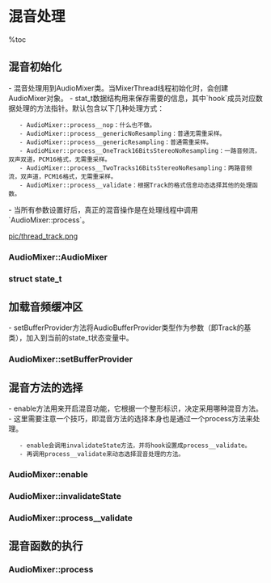 = 混音处理 =

%toc

== 混音初始化 ==
- 混音处理用到AudioMixer类。当MixerThread线程初始化时，会创建AudioMixer对象。
- stat_t数据结构用来保存需要的信息，其中`hook`成员对应数据处理的方法指针。默认包含以下几种处理方式：
    - AudioMixer::process__nop：什么也不做。
    - AudioMixer::process__genericNoResampling：普通无需重采样。
    - AudioMixer::process__genericResampling：普通需重采样。
    - AudioMixer::process__OneTrack16BitsStereoNoResampling：一路音频流，双声双道，PCM16格式，无需重采样。
    - AudioMixer::process__TwoTracks16BitsStereoNoResampling：两路音频流，双声道，PCM16格式，无需重采样。
    - AudioMixer::process__validate：根据Track的格式信息动态选择其他的处理函数。
- 当所有参数设置好后，真正的混音操作是在处理线程中调用`AudioMixer::process`。

[[pic/thread_track.png]]

=== AudioMixer::AudioMixer ===
{{{class="brush:c++"
AudioMixer::AudioMixer(size_t frameCount, uint32_t sampleRate)
    : mActiveTrack(0), mTrackNames(0), mSampleRate(sampleRate)
{
    mState.enabledTracks= 0;
    mState.needsChanged = 0;
    mState.frameCount   = frameCount;   // 该值等于音频输出对象的缓冲大小
    mState.outputTemp   = 0;
    mState.resampleTemp = 0;
    mState.hook         = process__nop; // 设置数据处理hook，初始值为无任何操作
    track_t* t = mState.tracks;         // track_t是和Track相对应的结构
    
    // 支持32路混音
    for (int i=0 ; i<32 ; i++) {
        t->needs = 0;
        t->volume[0] = UNITY_GAIN;
        t->volume[1] = UNITY_GAIN;
        t->volumeInc[0] = 0;
        t->volumeInc[1] = 0;
        t->auxLevel = 0;
        t->auxInc = 0;
        t->channelCount = 2;
        t->enabled = 0;
        t->format = 16;
        t->buffer.raw = 0;
        t->bufferProvider = 0;          // 一路Track的数据提供者
        t->hook = 0;                    // 每一个Track也有一个hook函数
        t->resampler = 0;
        t->sampleRate = mSampleRate;
        t->in = 0;
        t->mainBuffer = NULL;
        t->auxBuffer = NULL;
        t++;
    }
}
}}}

=== struct state_t ===
{{{class="brush:c++"
typedef void (*mix_t)(state_t* state);
typedef void (*hook_t)(track_t* t, int32_t* output, size_t numOutFrames, int32_t* temp, int32_t* aux);

struct state_t {
    uint32_t        enabledTracks;
    uint32_t        needsChanged;
    size_t          frameCount;
    mix_t           hook;
    int32_t         *outputTemp;
    int32_t         *resampleTemp;
    int32_t         reserved[2];
    track_t         tracks[32]; __attribute__((aligned(32)));
};
}}}

== 加载音频缓冲区 ==
- setBufferProvider方法将AudioBufferProvider类型作为参数（即Track的基类），加入到当前的state_t状态变量中。

=== AudioMixer::setBufferProvider ===
{{{class="brush:c++"
status_t AudioMixer::setBufferProvider(AudioBufferProvider* buffer)
{
    mState.tracks[ mActiveTrack ].bufferProvider = buffer;
    return NO_ERROR;
}
}}}

== 混音方法的选择 ==
- enable方法用来开启混音功能，它根据一个整形标识，决定采用哪种混音方法。
- 这里需要注意一个技巧，即混音方法的选择本身也是通过一个process方法来处理。
    - enable会调用invalidateState方法，并将hook设置成process__validate。
    - 再调用process__validate来动态选择混音处理的方法。

=== AudioMixer::enable ===
{{{class="brush:c++"
status_t AudioMixer::enable(int name)
{
    switch (name) {
        case MIXING: {
            if (mState.tracks[ mActiveTrack ].enabled != 1) {
                mState.tracks[ mActiveTrack ].enabled = 1;
                // 调用状态变更的方法
                invalidateState(1<<mActiveTrack);
            }
        } break;
        default:
            return NAME_NOT_FOUND;
    }
    return NO_ERROR;
}
}}}

=== AudioMixer::invalidateState ===
{{{class="brush:c++"
void AudioMixer::invalidateState(uint32_t mask)
{
    if (mask) {
        mState.needsChanged |= mask;
        // 将hook设置为process__validate
        mState.hook = process__validate;
    }
}
}}}

=== AudioMixer::process__validate ===
{{{class="brush:c++"
void AudioMixer::process__validate(state_t* state)
{
    ......
    state->hook = process__nop;
    if (countActiveTracks) {
        if (resampling) {
            ...... 
            // 如果需要重采样，则选择process__genericResampling
            state->hook = process__genericResampling;
        } else {
            ...... 
            state->hook = process__genericNoResampling;
            if (all16BitsStereoNoResample && !volumeRamp) {
                if (countActiveTracks == 1) {
                    state->hook = process__OneTrack16BitsStereoNoResampling;
                }
            }
        }
    }

    if (countActiveTracks) {
        ...... 
        if (allMuted) {
            state->hook = process__nop;
        } else if (all16BitsStereoNoResample) {
            if (countActiveTracks == 1) {
                // 只有一个Track，则选择process__OneTrack16BitsStereoNoResampling
                state->hook = process__OneTrack16BitsStereoNoResampling;
            }
        }
    }
}
}}}

== 混音函数的执行 ==
=== AudioMixer::process ===
{{{class="brush:c++"
void AudioMixer::process()
{
    // hook是mix_t类型的函数指针，指向了上面列出的process*方法。
    // 参数为state_t类型的结构对象
    mState.hook(&mState);
}
}}}
